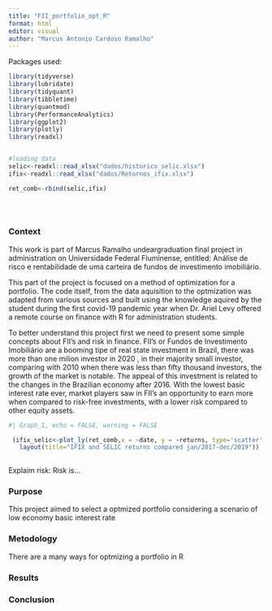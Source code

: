 ```yaml
---
title: "FII_portfolio_opt_R"
format: html
editor: visual
author: "Marcus Antonio Cardoso Ramalho"
---
```


Packages used:

```r


library(tidyverse)
library(lubridate)
library(tidyquant)
library(tibbletime)
library(quantmod)
library(PerformanceAnalytics)
library(ggplot2)
library(plotly)
library(readxl)


#loading data
selic<-readxl::read_xlsx("dados/historico_selic.xlsx")
ifix<-readxl::read_xlsx("dados/Retornos_ifix.xlsx")

ret_comb<-rbind(selic,ifix)
  

 


```

### Context

This work is part of Marcus Ramalho undeargraduation final project in administration on Universidade Federal Fluminense, entitled: Análise de risco e rentabilidade de uma carteira de fundos de investimento imobiliário.

This part of the project is focused on a method of optimization for a portfolio. The code itself, from the data aquisition to the optmization was adapted from various sources and built using the knowledge aquired by the student during the first covid-19 pandemic year when Dr. Ariel Levy offered a remote course on finance with R for administration students.

To better understand this project first we need to present some simple concepts about FII's and risk in finance. FII's or Fundos de Investimento Imobiliário are a booming tipe of real state investment in Brazil, there was more than one milion investor in 2020 , in their majority small investor, comparing with 2010 when there was less than fifty thousand investors, the growth of the market is notable. The appeal of this investment is related to the changes in the Brazilian economy after 2016. With the lowest basic interest rate ever, market players saw in FII's an opportunity to earn more when compared to risk-free investments, with a lower risk compared to other equity assets.

```r
#| Graph_1, echo = FALSE, warning = FALSE

 (ifix_selic<-plot_ly(ret_comb,x = ~date, y = ~returns, type='scatter',mode='lines', color = ~asset) %>% 
   layout(title="IFIX and SELIC returns compared jan/2017-dec/2019"))
  
```


Explaim risk: Risk is...

### Purpose

This project aimed to select a optmized portfolio considering a scenario of low economy basic interest rate

### Metodology

There are a many ways for optmizing a portfolio in R

### Results

### Conclusion
